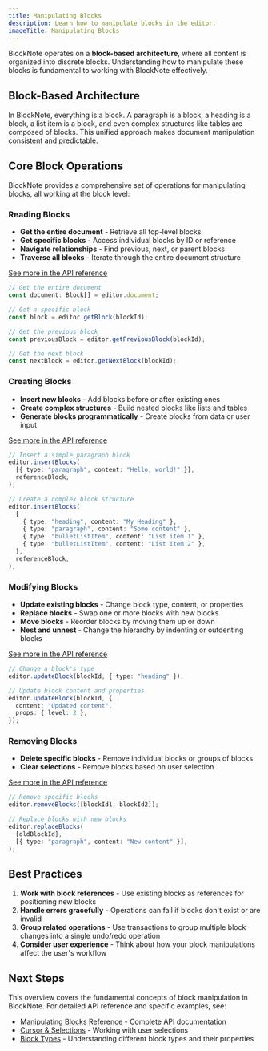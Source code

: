 ```yaml
---
title: Manipulating Blocks
description: Learn how to manipulate blocks in the editor.
imageTitle: Manipulating Blocks
---
```


BlockNote operates on a **block-based architecture**, where all content is organized into discrete blocks. Understanding how to manipulate these blocks is fundamental to working with BlockNote effectively.

## Block-Based Architecture

In BlockNote, everything is a block. A paragraph is a block, a heading is a block, a list item is a block, and even complex structures like tables are composed of blocks. This unified approach makes document manipulation consistent and predictable.

## Core Block Operations

BlockNote provides a comprehensive set of operations for manipulating blocks, all working at the block level:

### Reading Blocks

- **Get the entire document** - Retrieve all top-level blocks
- **Get specific blocks** - Access individual blocks by ID or reference
- **Navigate relationships** - Find previous, next, or parent blocks
- **Traverse all blocks** - Iterate through the entire document structure

[See more in the API reference](/docs/reference/editor/manipulate-blocks#reading-blocks)

```typescript
// Get the entire document
const document: Block[] = editor.document;

// Get a specific block
const block = editor.getBlock(blockId);

// Get the previous block
const previousBlock = editor.getPreviousBlock(blockId);

// Get the next block
const nextBlock = editor.getNextBlock(blockId);
```

### Creating Blocks

- **Insert new blocks** - Add blocks before or after existing ones
- **Create complex structures** - Build nested blocks like lists and tables
- **Generate blocks programmatically** - Create blocks from data or user input

[See more in the API reference](/docs/reference/editor/manipulate-blocks#inserting-blocks)

```typescript
// Insert a simple paragraph block
editor.insertBlocks(
  [{ type: "paragraph", content: "Hello, world!" }],
  referenceBlock,
);

// Create a complex block structure
editor.insertBlocks(
  [
    { type: "heading", content: "My Heading" },
    { type: "paragraph", content: "Some content" },
    { type: "bulletListItem", content: "List item 1" },
    { type: "bulletListItem", content: "List item 2" },
  ],
  referenceBlock,
);
```

### Modifying Blocks

- **Update existing blocks** - Change block type, content, or properties
- **Replace blocks** - Swap one or more blocks with new blocks
- **Move blocks** - Reorder blocks by moving them up or down
- **Nest and unnest** - Change the hierarchy by indenting or outdenting blocks

[See more in the API reference](/docs/reference/editor/manipulate-blocks#updating-blocks)

```typescript
// Change a block's type
editor.updateBlock(blockId, { type: "heading" });

// Update block content and properties
editor.updateBlock(blockId, {
  content: "Updated content",
  props: { level: 2 },
});
```

### Removing Blocks

- **Delete specific blocks** - Remove individual blocks or groups of blocks
- **Clear selections** - Remove blocks based on user selection

[See more in the API reference](/docs/reference/editor/manipulate-blocks#removing-blocks)

```typescript
// Remove specific blocks
editor.removeBlocks([blockId1, blockId2]);

// Replace blocks with new blocks
editor.replaceBlocks(
  [oldBlockId],
  [{ type: "paragraph", content: "New content" }],
);
```

## Best Practices

1. **Work with block references** - Use existing blocks as references for positioning new blocks
2. **Handle errors gracefully** - Operations can fail if blocks don't exist or are invalid
3. **Group related operations** - Use transactions to group multiple block changes into a single undo/redo operation
4. **Consider user experience** - Think about how your block manipulations affect the user's workflow

## Next Steps

This overview covers the fundamental concepts of block manipulation in BlockNote. For detailed API reference and specific examples, see:

- [Manipulating Blocks Reference](/docs/reference/editor/manipulate-blocks) - Complete API documentation
- [Cursor & Selections](/docs/foundations/cursor-selections) - Working with user selections
- [Block Types](/docs/features/blocks) - Understanding different block types and their properties

